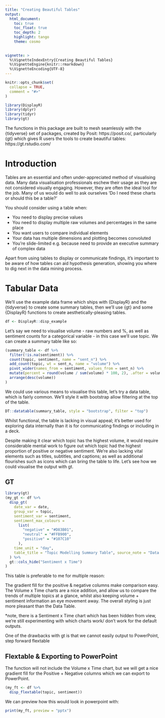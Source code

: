 ```yaml
---
title: "Creating Beautiful Tables"
output:
  html_document:
    toc: true
    toc_float: true
    toc_depth: 2
    highlight: tango
    theme: cosmo
    
    
vignette: >
  %\VignetteIndexEntry{Creating Beautiful Tables}
  %\VignetteEngine{knitr::rmarkdown}
  %\VignetteEncoding{UTF-8}
---
```


```r
knitr::opts_chunk$set(
  collapse = TRUE,
  comment = "#>"
)
```

```r
library(DisplayR)
library(dplyr)
library(tidyr)
library(gt)
```

The functions in this package are built to mesh seamlessly with the {tidyverse} set of packages, created by Posit: https://posit.co/,  particularly {gt} which gives R users the tools to create beautiful tables:
https://gt.rstudio.com/

# Introduction

Tables are an essential and often under-appreciated method of visualising data. Many data visualisation professionals eschew their usage as they are not considered visually engaging. However, they are often the ideal tool for the job. Many of us would do well to ask ourselves 'Do I need these charts or should this be a table?'

You should consider using a table when:

* You need to display precise values
* You need to display multiple raw volumes and percentages in the same place
* You want users to compare individual elements
* Your data has multiple dimensions and plotting becomes convoluted
* You're slide-limited e.g. because need to provide an executive summary of complex data

Apart from using tables to display or communicate findings, it's important to be aware of how tables can aid hypothesis generation, showing you where to dig next in the data mining process. 

# Tabular Data

We'll use the example data frame which ships with {DisplayR} and the {tidyverse} to create some summary tables, then we'll use {gt} and some {DisplayR} functions to create aesthetically-pleasing tables.

```r
df <- DisplayR::disp_example
```

Let's say we need to visualise volume - raw numbers and %, as well as sentiment counts for a categorical variable - in this case we'll use topic. We can create a summary table like so:

```r
(summary_table <- df %>%
  filter(!is.na(sentiment)) %>%
  count(topic, sentiment, name = "sent_n") %>%
  add_count(topic, wt = sent_n, name = "volume") %>%
  pivot_wider(names_from = sentiment, values_from = sent_n) %>%
  mutate(percent = round(volume / sum(volume) * 100, 2), .after = volume) %>%
  arrange(desc(volume))
)
```

We could use various means to visualise this table, let's try a data table, which is fairly common. We'll style it with bootstrap allow filtering at the top of the table.

```r
DT::datatable(summary_table, style = "bootstrap", filter = "top")
```

Whilst functional, the table is lacking in visual appeal; it's better used for exploring data internally than it is for communicating findings or including in a deck.

Despite making it clear which topic has the highest volume, it would require considerable mental work to figure out which topic had the highest proportion of positive or negative sentiment. We're also lacking vital elements such as titles, subtitles, and captions; as well as additional flourishes such as icons which can bring the table to life. Let's see how we could visualise the output with gt.

## GT

```r
library(gt)
(my_gt <- df %>%
  disp_gt(
    date_var = date,
    group_var = topic,
    sentiment_var = sentiment,
    sentiment_max_colours =
      list(
        "negative" = "#D83B01",
        "neutral" = "#FFB900",
        "positive" = "#107C10"
      ),
    time_unit = "day",
    table_title = "Topic Modelling Summary Table", source_note = "Data Source: xxx"
  ) %>%
  gt::cols_hide("Sentiment x Time")
)
```

This table is preferable to me for multiple reason: 

The gradient fill for the positive & negative columns make comparison easy. 
The Volume x Time charts are a nice addition, and allow us to compare the trends of multiple topics at a glance, whilst also keeping volume + sentiment information an eye movement away. 
The overall styling is just more pleasant than the Data Table.

*note, there is a Sentiment x Time chart which has been hidden from view, we're still experimenting with which charts work/ don't work for the default outputs.

One of the drawbacks with gt is that we cannot easily output to PowerPoint, step forward flextable

## Flextable & Exporting to PowerPoint

The function will not include the Volume x Time chart, but we will get a nice gradient fill for the Positive + Negative columns which we can export to PowerPoint.

```r
(my_ft <- df %>%
  disp_flextable(topic, sentiment))
```

We can preview how this would look in powerpoint with:

```r
print(my_ft, preview = "pptx")
```

